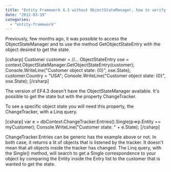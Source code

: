 ```yaml
---
title: "Entity Framework 4.3 without ObjectStateManager, how to verify if an object changed?"
date: "2012-03-19"
categories: 
  - "entity-framework"
---
```


Previously, few months ago, it was possible to access the ObjectStateManager and to use the method GetObjectStateEntry with the object desired to get the state.

\[csharp\] Customer customer = //... ObjectStateEntry ose = context.ObjectStateManager.GetObjectStateEntry(customer); Console.WriteLine("Customer object state: {0}", ose.State); customer.Country = "USA"; Console.WriteLine("Customer object state: {0}", ose.State); \[/csharp\]

The version of EF4.3 doesn't have the ObjectStateManager available. It's possible to get the state but with the property ChangeTracker.

To see a specific object state you will need this property, the ChangeTracker, with a Linq query.

\[csharp\] var e = dbContext.ChangeTracker.Entries<Customer>().Single(p=>p.Entity == myCustomer); Console.WriteLine("Customer state: " + e.State); \[/csharp\]

ChangeTracker.Entries can be generic has the example above or not. In both case, it returns a lit of objects that is listened by the tracker. It doesn't mean that all objects inside the tracker has changed. The Linq query, with the Single() method, will search to get a Single correspondence to your object by comparing the Entity inside the Entry list to the customer that is wanted to get the state.
